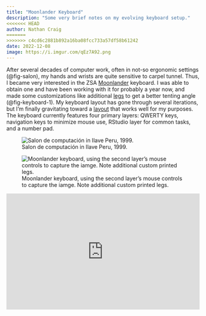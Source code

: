 ```yaml
---
title: "Moonlander Keyboard"
description: "Some very brief notes on my evolving keyboard setup."
<<<<<<< HEAD
author: Nathan Craig
=======
>>>>>>> c4cd6c2881b892a16ba08fcc733a57df58b61242
date: 2022-12-08
image: https://i.imgur.com/qEz7A92.png
---
```


::: {layout-ncol=2}
After several decades of computer work, often in not-so ergonomic settings (@fig-salon), my hands and wrists are quite sensitive to carpel tunnel. Thus, I became very interested in the ZSA [Moonlander](https://www.zsa.io/moonlander) keyboard. I was able to obtain one and have been working with it for probably a year now, and made some customizations like additional [legs](https://www.printables.com/en/model/66313-slender-moonlander-thumb-cluster-leg) to get a better tenting angle (@fig-keyboard-1). My keyboard layout has gone through several iterations, but I'm finally gravitating toward a [layout](https://configure.zsa.io/moonlander/layouts/bdopQ/latest/0) that works well for my purposes. The keyboard currently features four primary layers: QWERTY keys, navigation keys to minimize mouse use, RStudio layer for common tasks, and a number pad.

![Salon de computación in Ilave Peru, 1999.](https://i.imgur.com/klnEAde.png){#fig-salon}

:::


![Moonlander keyboard, using the second layer's mouse controls to capture the iamge. Note additional custom printed legs.](https://i.imgur.com/qEz7A92.png){#fig-keyboard-1}


::: column-page-inset
```{=html}
<div style="padding-top: 60%; position: relative;">
    <iframe src="https://configure.zsa.io/embed/moonlander/layouts/bdopQ/latest/0" style="border: 0; height: 100%; left: 0; position: absolute; top: 0; width: 100%"></iframe>
</div>
```
:::
